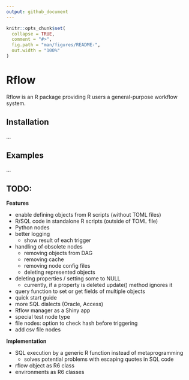 ```yaml
---
output: github_document
---
```


<!-- README.md is generated from README.Rmd. Please edit that file -->

```r
knitr::opts_chunk$set(
  collapse = TRUE,
  comment = "#>",
  fig.path = "man/figures/README-",
  out.width = "100%"
)
```

# Rflow

Rflow is an R package providing R users a general-purpose workflow system.

## Installation

...


## Examples

...


## TODO:

**Features**

* enable defining objects from R scripts (without TOML files)
* R/SQL code in standalone R scripts (outside of TOML file)
* Python nodes
* better logging
  * show result of each trigger
* handling of obsolete nodes
  * removing objects from DAG
  * removing cache
  * removing node config files
  * deleting represented objects
* deleting properties / setting some to NULL
  * currently, if a property is deleted update() method ignores it
* query function to set or get fields of multiple objects
* quick start guide
* more SQL dialects (Oracle, Access)
* Rflow manager as a Shiny app
* special test node type
* file nodes: option to check hash before triggering
* add csv file nodes

**Implementation**

* SQL execution by a generic R function instead of metaprogramming
  * solves potential problems with escaping quotes in SQL code
* rflow object as R6 class
* environments as R6 classes
